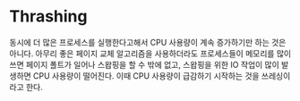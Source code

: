# Thrashing

동시에 더 많은 프로세스를 실행한다고해서 CPU 사용량이 계속 증가하기만 하는 것은 아니다. 아무리 좋은 페이지 교체
알고리즘을 사용하더라도 프로세스들이 메모리를 많이 쓰면 페이지 폴트가 일어나 스왑핑을 할 수 밖에 없고, 스왑핑을
위한 IO 작업이 많이 발생하면 CPU 사용량이 떨어진다. 이때 CPU 사용량이 급감하기 시작하는 것을 쓰레싱이라고 한다.
